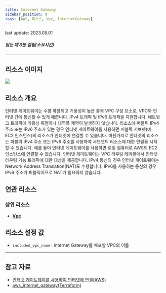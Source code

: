 ```yaml
---
title: Internet Gateway
sidebar_position: 0
tags: [AWS, 리소스, Vpc, InternetGateway]
---
```



<span className="theme-doc-version-badge badge badge--secondary">
    last update: 2023.05.01
</span>

##### 읽는 데 3분 걸림(소요시간)

---

## 리소스 이미지

<img src={icon} />

## 리소스 개요

인터넷 게이트웨이는 수평 확장되고 가용성이 높은 중복 VPC 구성 요소로, VPC와 인터넷 간에 통신할 수 있게 해줍니다. IPv4 트래픽 및 IPv6 트래픽을 지원합니다. 네트워크 트래픽에 가용성 위험이나 대역폭 제약이 발생하지 않습니다.
리소스에 퍼블릭 IPv4 주소 또는 IPv6 주소가 있는 경우 인터넷 게이트웨이를 사용하면 퍼블릭 서브넷(예: EC2 인스턴스)의 리소스가 인터넷에 연결할 수 있습니다. 마찬가지로 인터넷의 리소스는 퍼블릭 IPv4 주소 또는 IPv6 주소를 사용하여 서브넷의 리소스에 대한 연결을 시작할 수 있습니다. 예를 들어 인터넷 게이트웨이를 사용하면 로컬 컴퓨터로 AWS의 EC2 인스턴스에 연결할 수 있습니다.
인터넷 게이트웨이는 VPC 라우팅 테이블에서 인터넷 라우팅 가능 트래픽에 대한 대상을 제공합니다. IPv4 통신의 경우 인터넷 게이트웨이는 Network Address Translation(NAT)도 수행합니다. IPv6를 사용하는 통신의 경우 IPv6 주소가 퍼블릭이므로 NAT가 필요하지 않습니다.

## 연관 리소스

### 상위 리소스

-   [**Vpc**](https://docs.cstudio.app/docs/resource/aws/Vpc/)

## 리소스 설정 값

-   `included_vpc_name` : Internet Gateway를 배포할 VPC의 이름

---

## 참고 자료

-   [인터넷 게이트웨이를 사용하여 인터넷에 연결(AWS)](https://docs.aws.amazon.com/ko_kr/vpc/latest/userguide/VPC_Internet_Gateway.html)
-   [aws_internet_gateway(Terraform)](https://registry.terraform.io/providers/hashicorp/aws/latest/docs/resources/internet_gateway)

